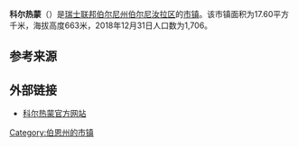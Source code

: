 {{Infobox settlement
| name = 科尔热蒙
| native_name = {{lang|fr|Corgémont}}
| settlement_type = [[市镇_(瑞士)|瑞士市镇]]
| image_skyline = Le Jean Guy, Mennoniten-Bibliothek 01 10.jpg
| image_caption = 科尔热蒙风光
| image_seal = Corgémont-coat of arms.svg
| image_map = Karte Gemeinde Corgémont 2015.png
| map_caption = 科尔热蒙在伯尔尼汝拉区的位置
| pushpin_map = Switzerland
| pushpin_relief = Switzerland relief location map.jpg
| pushpin_label_position = right
| pushpin_map_caption = 科尔热蒙在瑞士的位置
| subdivision_type = 国家
| subdivision_name = {{CHE}}
| subdivision_type1 = [[瑞士行政区划|州]]
| subdivision_name1 = {{flagicon|Bern|size=16px}} [[伯尔尼州|伯尔尼州]]
| subdivision_type2 = [[区_(瑞士)|区]]
| subdivision_name2 = [[伯尔尼汝拉区|伯尔尼汝拉区]]
| elevation_m = 663
| area_footnotes = <ref name=面积>{{cite web|url=https://www.bfs.admin.ch/bfs/de/home/statistiken/raum-umwelt/bodennutzung-bedeckung/gesamtspektrum-regionalen-stufen/gemeinden.html|title=Arealstatistik Standard - Gemeinden nach 4 Hauptbereichen|trans_title=瑞士联邦按四种用地类型划分的市镇面积统计表|date=2018-11-26|publisher=[[瑞士联邦统计署|瑞士联邦统计署]]|language=de|access-date=2019-12-03|archive-date=2019-11-15|archive-url=https://web.archive.org/web/20191115011326/https://www.bfs.admin.ch/bfs/de/home/statistiken/raum-umwelt/bodennutzung-bedeckung/gesamtspektrum-regionalen-stufen/gemeinden.html|dead-url=no}}</ref>
| area_total_km2 = 17.60
| population_as_of = 2018年12月31日
| population_footnotes = <ref>{{cite web|url=https://www.bfs.admin.ch/bfs/de/home/statistiken/bevoelkerung.assetdetail.7966022.html|title=Ständige Wohnbevölkerung nach Staatsangehörigkeitskategorie, Geschlecht und Gemeinde, Provisorische Jahresergebnisse, 2018|trans_title=瑞士联邦2018年按国籍、性别和市镇划分的常住人口统计表|date=2019-04-09|publisher=[[瑞士联邦统计署|瑞士联邦统计署]]|language=de|access-date=2019-12-03|archive-date=2019-04-11|archive-url=https://web.archive.org/web/20190411063248/https://www.bfs.admin.ch/bfs/de/home/statistiken/bevoelkerung.assetdetail.7966022.html|dead-url=no}}</ref>
| population_total = 1706
| population_density_km2 = auto
| timezone = [[欧洲中部时间|CET]]
| utc_offset = +1
| timezone_DST = [[欧洲中部夏令时间|CEST]]
| utc_offset_DST = +2
| coordinates = {{coord|47|11|40|N|7|8|43|E|region:|display=inline,title}}
| postal_code_type = [[瑞士邮政编码系统|邮政编码]]
| postal_code = 2606
| blank_name = [[瑞士市镇官方编号|官方编号]]
| blank_info = 0431
| website = {{url|www.corgemont.ch}}
}}

'''科尔热蒙'''（{{lang-fr|Corgémont}}）是[[瑞士联邦|瑞士联邦]][[伯尔尼州|伯尔尼州]][[伯尔尼汝拉区|伯尔尼汝拉区]]的[[市镇_(瑞士)|市镇]]。该市镇面积为17.60平方千米，海拔高度663米，2018年12月31日人口数为1,706。

== 参考来源 ==
{{reflist}}

== 外部链接 ==
* [http://www.corgemont.ch 科尔热蒙官方网站] {{Wayback|url=http://www.corgemont.ch/ |date=20080215184513 }} {{fr icon}}

{{Switzerland-geo-stub}}
{{伯尔尼州区划}}
{{DEFAULTSORT:Corgémont}}
[[Category:伯恩州的市镇|Category:伯恩州的市镇]]